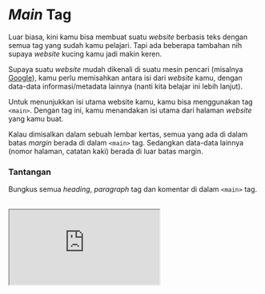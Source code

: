 # _Main_ Tag

Luar biasa, kini kamu bisa membuat suatu _website_ berbasis teks dengan semua tag yang sudah kamu pelajari. Tapi ada beberapa tambahan nih supaya _website_ kucing kamu jadi makin keren.

Supaya suatu _website_ mudah dikenali di suatu mesin pencari (misalnya [Google](https://google.com)), kamu perlu memisahkan antara isi dari _website_ kamu, dengan data-data informasi/metadata lainnya (nanti kita belajar ini lebih lanjut).

Untuk menunjukkan isi utama website kamu, kamu bisa menggunakan tag `<main>`. Dengan tag ini, kamu menandakan isi utama dari halaman _website_ yang kamu buat.

Kalau dimisalkan dalam sebuah lembar kertas, semua yang ada di dalam batas _margin_ berada di dalam `<main>` tag. Sedangkan data-data lainnya (nomor halaman, catatan kaki) berada di luar batas margin.

### Tantangan

Bungkus semua _heading_, _paragraph_ tag dan komentar di dalam `<main>` tag.

<br />

<iframe
  src="https://stackblitz.com/fork/ngodingorg-a5?ctl=1&embed=1&file=index.html&hideExplorer=1"
  style={{ width: "100%", height: "564px" }}
/>

### Solusi

[Buka Solusi](https://stackblitz.com/fork/ngodingorg-a5-solution?embed=1&file=index.html)
